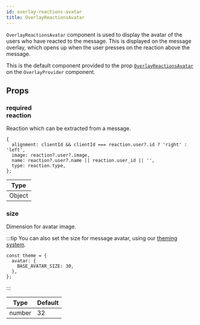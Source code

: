 ```yaml
---
id: overlay-reactions-avatar
title: OverlayReactionsAvatar
---
```


`OverlayReactionsAvatar` component is used to display the avatar of the users who have reacted to the message. This is displayed on the message overlay, which opens up when the user presses on the reaction above the message.

This is the default component provided to the prop [`OverlayReactionsAvatar`](../../overlay-provider#overlayreactionsavatar) on the `OverlayProvider` component.

## Props

### <div class="label required">required</div> **reaction**

Reaction which can be extracted from a message.

```tsx
{
  alignment: clientId && clientId === reaction.user?.id ? 'right' : 'left',
  image: reaction?.user?.image,
  name: reaction?.user?.name || reaction.user_id || '',
  type: reaction.type,
};
```

| Type   |
| ------ |
| Object |

### size

Dimension for avatar image.

:::tip
You can also set the size for message avatar, using our [theming system](../customization/theming.mdx).

```tsx
const theme = {
  avatar: {
    BASE_AVATAR_SIZE: 30,
  },
};
```

:::

| Type   | Default |
| ------ | ------- |
| number | 32      |
